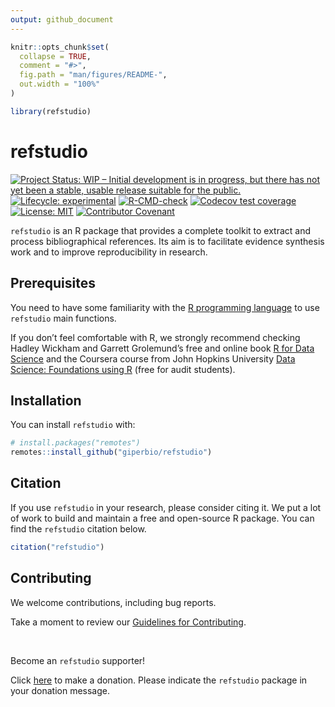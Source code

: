 ```yaml
---
output: github_document
---
```


<!-- README.md is generated from README.Rmd. Please edit that file -->

```r
knitr::opts_chunk$set(
  collapse = TRUE,
  comment = "#>",
  fig.path = "man/figures/README-",
  out.width = "100%"
)

library(refstudio)
```

# refstudio

<!-- badges: start -->
[![Project Status: WIP – Initial development is in progress, but there has not yet been a stable, usable release suitable for the public.](https://www.repostatus.org/badges/latest/wip.svg)](https://www.repostatus.org/#wip)
[![Lifecycle: experimental](https://img.shields.io/badge/lifecycle-experimental-orange.svg)](https://lifecycle.r-lib.org/articles/stages.html#experimental)
[![R-CMD-check](https://github.com/giperbio/refstudio/workflows/R-CMD-check/badge.svg)](https://github.com/giperbio/refstudio/actions)
[![Codecov test coverage](https://codecov.io/gh/giperbio/refstudio/branch/main/graph/badge.svg)](https://app.codecov.io/gh/giperbio/refstudio?branch=main)
[![License: MIT](https://img.shields.io/badge/license-MIT-green)](https://choosealicense.com/licenses/mit/)
[![Contributor Covenant](https://img.shields.io/badge/Contributor%20Covenant-v2.0%20adopted-ff69b4.svg)](https://giperbio.github.io/refstudio/CODE_OF_CONDUCT.html)
<!-- badges: end -->

`refstudio` is an R package that provides a complete toolkit to extract and process bibliographical references. Its aim is to facilitate evidence synthesis work and to improve reproducibility in research.

## Prerequisites

You need to have some familiarity with the [R programming language](https://www.r-project.org/) to use `refstudio` main functions.

If you don't feel comfortable with R, we strongly recommend checking Hadley Wickham and Garrett Grolemund's free and online book [R for Data Science](https://r4ds.had.co.nz/) and the Coursera course from John Hopkins University [Data Science: Foundations using R](https://www.coursera.org/specializations/data-science-foundations-r) (free for audit students).

## Installation

You can install `refstudio` with:

``` r
# install.packages("remotes")
remotes::install_github("giperbio/refstudio")
```

## Citation

If you use `refstudio` in your research, please consider citing it. We put a lot of work to build and maintain a free and open-source R package. You can find the `refstudio` citation below.

```r
citation("refstudio")
```

## Contributing

We welcome contributions, including bug reports.

Take a moment to review our [Guidelines for Contributing](https://giperbio.github.io/refstudio/CONTRIBUTING.html).

<br>

Become an `refstudio` supporter!

Click [here](https://github.com/sponsors/danielvartan) to make a donation. Please indicate the `refstudio` package in your donation message.
